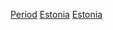 {{Commons category|History of Estonia by period}}
[[Category:愛沙尼亞歷史|Period]]
[[Category:各國各時期歷史|Estonia]]
[[Category:依時期劃分的歐洲歷史|Estonia]]